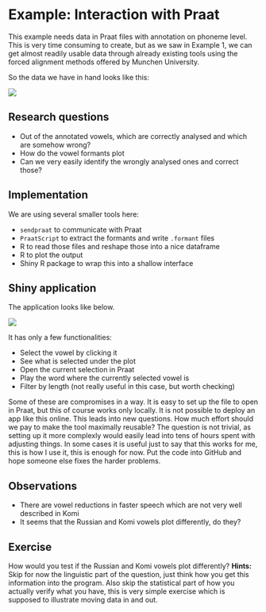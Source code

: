 # Example: Interaction with Praat

This example needs data in Praat files with annotation on phoneme level. This is very time consuming to create, but as we saw in Example 1, we can get almost readily usable data through already existing tools using the forced alignment methods offered by Munchen University.

So the data we have in hand looks like this:

![](./images/praat_corrected.png)

## Research questions

- Out of the annotated vowels, which are correctly analysed and which are somehow wrong?
- How do the vowel formants plot
- Can we very easily identify the wrongly analysed ones and correct those?

## Implementation

We are using several smaller tools here:

- `sendpraat` to communicate with Praat
- `PraatScript` to extract the formants and write `.formant` files
- R to read those files and reshape those into a nice dataframe
- R to plot the output
- Shiny R package to wrap this into a shallow interface

## Shiny application

The application looks like below.

![](./images/formant_app.png)

It has only a few functionalities:

- Select the vowel by clicking it
- See what is selected under the plot
- Open the current selection in Praat
- Play the word where the currently selected vowel is
- Filter by length (not really useful in this case, but worth checking)

Some of these are compromises in a way. It is easy to set up the file to open in Praat, but this of course works only locally. It is not possible to deploy an app like this online. This leads into new questions. How much effort should we pay to make the tool maximally reusable? The question is not trivial, as setting up it more complexly would easily lead into tens of hours spent with adjusting things. In some cases it is useful just to say that this works for me, this is how I use it, this is enough for now. Put the code into GitHub and hope someone else fixes the harder problems.

## Observations

- There are vowel reductions in faster speech which are not very well described in Komi
- It seems that the Russian and Komi vowels plot differently, do they?

## Exercise

How would you test if the Russian and Komi vowels plot differently? **Hints:** Skip for now the linguistic part of the question, just think how you get this information into the program. Also skip the statistical part of how you actually verify what you have, this is very simple exercise which is supposed to illustrate moving data in and out.

